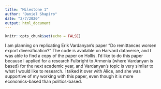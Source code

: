 ```yaml
---
title: "Milestone 1"
author: "Daniel Shapiro"
date: "2/7/2020"
output: html_document
---
```


```r
knitr::opts_chunk$set(echo = FALSE)
```

I am planning on replicating Erik Vardanyan’s paper “Do remittances worsen export diversification?” The code is available on Harvard dataverse, and I was able to find a copy of the paper on Hollis. I’d like to do this paper because I applied for a research Fulbright to Armenia (where Vardanyan is based) for the next academic year, and Vardanyan’s topic is very similar to what I would like to research. I talked it over with Alice, and she was supportive of my working with this paper, even though it is more economics-based than politics-based.